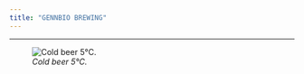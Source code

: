 ```yaml
---
title: "GENNBIO BREWING"
---
```

___
![*Cold beer 5°C.*](C:\Users\Dell\Desktop\GENNBIO.github.io\Brewing 1.jpg)
